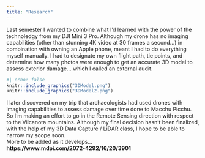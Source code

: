 ```yaml
---
title: "Research"
---
```

Last semester I wanted to combine what I'd learned with the power of the technoledgy from my DJI Mini 3 Pro. Although my drone has no imaging capabilities (other than stunning 4K video at 30 frames a second...) in combination with owning an Apple phone, meant I had to do everything myself manually. I had to designate my own flight path, tie points, and determine how many photos were enough to get an accurate 3D model to assess exterior damage... which I called an external audit.
```r
#| echo: false
knitr::include_graphics("3DModel.png")
knitr::include_graphics("3DModel2.png")
```
I later discovered on my trip that archaeologists had used drones with imaging capabilities to assess damage over time done to Macchu Picchu. So I'm making an effort to go in the Remote Sensing direction with respect to the Vilcanota mountains. Although my final decision hasn't been finalized, with the help of my 3D Data Capture / LiDAR class, I hope to be able to narrow my scope soon.  
More to be added as it develops...  
**https://www.mdpi.com/2072-4292/16/20/3901**

